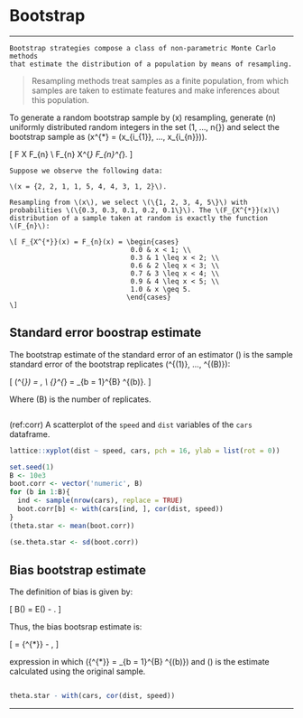 # Bootstrap {-}

***

```definition
Bootstrap strategies compose a class of non-parametric Monte Carlo methods
that estimate the distribution of a population by means of resampling.
```



> Resampling methods treat samples as a finite population, from which
> samples are taken to estimate features and make inferences about this
> population.

To generate a random bootstrap sample by \(x\) resampling, generate \(n\)
uniformly distributed random integers in the set \(1, ..., n{}\) and select
the bootstrap sample as \(x^{*} = (x_{i_{1}}, ..., x_{i_{n}})\).

\[ F \rightarrow X \rightarrow F_{n} \\
   F_{n} \rightarrow X^{*} \rightarrow F_{n}^{*}. \]

```example
Suppose we observe the following data:

\(x = {2, 2, 1, 1, 5, 4, 4, 3, 1, 2}\).

Resampling from \(x\), we select \(\{1, 2, 3, 4, 5\}\) with
probabilities \(\{0.3, 0.3, 0.1, 0.2, 0.1\}\). The \(F_{X^{*}}(x)\)
distribution of a sample taken at random is exactly the function
\(F_{n}\):

\[ F_{X^{*}}(x) = F_{n}(x) = \begin{cases}
                              0.0 & x < 1; \\ 
                              0.3 & 1 \leq x < 2; \\ 
                              0.6 & 2 \leq x < 3; \\ 
                              0.7 & 3 \leq x < 4; \\ 
                              0.9 & 4 \leq x < 5; \\
                              1.0 & x \geq 5.
                             \end{cases}
\]
```

## Standard error boostrap estimate {-}

The bootstrap estimate of the standard error of an estimator
\(\hat{\theta}\) is the sample standard error of the bootstrap 
replicates \(\hat{\theta}^{(1)}, ..., \hat{\theta}^{(B)}\):

\[ \text{se}(\hat{\theta}^{*}) =
   \sqrt{\frac{1}{B - 1}
         \sum_{b = 1}^{B} (\hat{\theta}^{(b)} - \bar{\theta}^{*})^{2}},
         \\
   \bar{\theta}^{*} = \frac{1}{B} \sum_{b = 1}^{B} \hat{\theta}^{(b)}.
\]

Where \(B\) is the number of replicates.

```example
```

(ref:corr) A scatterplot of the `speed` and `dist` variables of the 
           `cars` dataframe.

```r
lattice::xyplot(dist ~ speed, cars, pch = 16, ylab = list(rot = 0))

set.seed(1)
B <- 10e3
boot.corr <- vector('numeric', B)
for (b in 1:B){
  ind <- sample(nrow(cars), replace = TRUE)
  boot.corr[b] <- with(cars[ind, ], cor(dist, speed))
}
(theta.star <- mean(boot.corr))

(se.theta.star <- sd(boot.corr))
```

## Bias bootstrap estimate {-}

The definition of bias is given by:

\[ B(\hat{\theta}) = E(\hat{\theta}) - \theta. \]

Thus, the bias bootsrap estimate is:

\[ \hat{B(\hat{\theta})} = \bar{\hat{\theta}^{*}} - \theta, \]

expression in which \(\bar{\hat{\theta}^{*}} =
\frac{1}{B} \sum_{b = 1}^{B} \hat{\theta}^{(b)}\) and \(\hat{\theta}\)
is the estimate calculated using the original sample.

```example
```

```r
theta.star - with(cars, cor(dist, speed))
```

***
